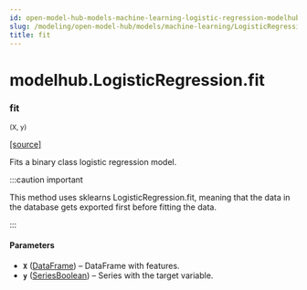 ```yaml
---
id: open-model-hub-models-machine-learning-logistic-regression-modelhub-logistic-regression-fit
slug: /modeling/open-model-hub/models/machine-learning/LogisticRegression/fit/
title: fit
---
```


# modelhub.LogisticRegression.fit

<div className="method">

### <span className="name">fit</span>

<small className="parameter-list">(<span className="parameter" id="X">X</span>, <span className="parameter" id="y">y</span>)</small>


&#8203;<span className="view-source">[[source]](https://github.com/objectiv/objectiv-analytics/blob/mainon3.8/site-packages/modelhub/models/logistic_regression.py)</span>

<div className="content">

Fits a binary class logistic regression model.

:::caution important

This method uses sklearns LogisticRegression.fit, meaning that the data in the database gets
exported first before fitting the data.


:::


#### Parameters

* **`X`** ([DataFrame](/modeling/bach/api-reference/DataFrame/bach.DataFrame.mdx)) – DataFrame with features.
* **`y`** ([SeriesBoolean](/modeling/bach/api-reference/Series/Boolean/index.mdx#bach.SeriesBoolean)) – Series with the target variable.



</div>


</div>
